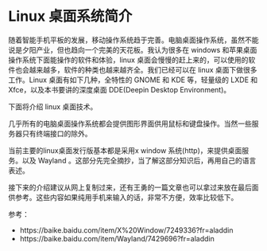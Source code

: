 # Linux 桌面系统简介 {#linux-desktop-intro}

随着智能手机平板的发展，移动操作系统趋于完善。电脑桌面操作系统，虽然不能说是夕阳产业，但也趋向一个完美的天花板。我认为很多在 windows 和苹果桌面操作系统下面能操作的软件和体验，linux 桌面会慢慢的赶上来的，可以使用的软件也会越来越多，软件的种类也越来越齐全。我们已经可以在 linux 桌面下做很多工作。Linux 桌面有如下几种，全特性的 GNOME 和 KDE 等，轻量级的 LXDE 和 Xfce，以及本书要讲的深度桌面 DDE(Deepin Desktop Environment)。

下面将介绍 linux 桌面技术。

几乎所有的电脑桌面操作系统都会提供图形界面供用鼠标和键盘操作。当然一些服务器只有终端接口的除外。

当前主要的linux桌面发行版基本都是采用x window 系统(http)，来提供桌面服务。以及 Wayland 。这部分先完全摘抄，当了解这部分知识后，再用自己的语言表述。

接下来的介绍建议从网上复制过来，还有王勇的一篇文章也可以拿过来放在最后面供参考。这些内容如果纯用手机来输入的话，非常不方便，效率比较低下。

参考：

+ https://baike.baidu.com/item/X%20Window/7249336?fr=aladdin
+ https://baike.baidu.com/item/Wayland/7429696?fr=aladdin